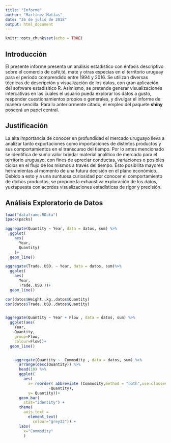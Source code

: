 ---
title: "Informe"
author: "Martínez Matías"
date: "26 de julio de 2018"
output: html_document
---

```{r setup, include=FALSE}
knitr::opts_chunk$set(echo = TRUE)
```


## Introducción 
 
El presente informe presenta un análisis estadístico con énfasis descriptivo sobre el comercio de café,té, mate y otras especias en el territorio uruguay para el período comprendido entre 1994 y 2016.
Se utilizan diversas técnicas de descripción y visualización de los datos, con gran aplicación del software estadísitico R.
Asimismo, se pretende generar visualizaciones intercativas en las cuales el usuario pueda explorar los datos a gusto, responder cuestionamientos propios o generales, y divulgar el informe de manera sencilla. Para lo anteriormente citado, el empleo del paquete **shiny** poseerá un papel central.


## Justificación

La alta importancia de conocer en profundidad el mercado uruguayo lleva a analizar tanto exportaciones como importaciones de distintos productos y sus comportamientos en el transcurso del tiempo. Por lo antes mencionado se identifica de sumo valor brindar material analítico de mercado para el territorio uruguayo, con fines de apreciar conductas, variaciones o posibles ciclos en el flujo de los mismos a través del tiempo. Ésto posibilita mayores herramientas al momento de una futura decisión en el plano económico. 
Debido a esto y a una suntuosa curiosidad por conocer el comportamiento de dichos productos, se propone la exhaustiva exploración de los datos, yuxtapuesta con acordes visualizaciones estadísticas de rigor y precisión.
  


## Análisis Exploratorio de Datos


```{r}
load("dataframe.RData")
ipack(packs)
```

```{r}


aggregate(Quantity ~ Year, data = datos, sum) %>% 
  ggplot(
    aes(
      Year,
      Quantity)
    )+
  geom_line()

aggregate(Trade..USD. ~ Year, data = datos, sum)%>%
  ggplot(
    aes(
      Year,
      Trade..USD.))+
  geom_line()

cor(datos$Weight..kg.,datos$Quantity)
cor(datos$Trade..USD.,datos$Quantity)


aggregate(Quantity ~ Year + Flow , data = datos, sum) %>%
  ggplot(aes(
    Year,
    Quantity,
    group=Flow,
    colour=Flow))+
  geom_line()


    aggregate(Quantity ~  Commodity , data = datos, sum) %>%
      arrange(desc(Quantity)) %>% 
      head(10) %>%
      ggplot(
        aes(
          x= reorder( abbreviate (Commodity,method = "both",use.classes = F),
                   -Quantity),
          y= Quantity))+
      geom_bar(
        stat="identity") + 
      theme(
        axis.text = 
          element_text(
            colour="grey32")) + 
      labs(
        x="Commodity"
        )

```


